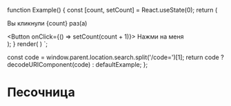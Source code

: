 

function Example() {
  const [count, setCount] = React.useState(0);
  return (
    <div>
      <p>Вы кликнули {count} раз(а)</p>
      <Button onClick={() => setCount(count + 1)}>
        Нажми на меня
      </Button>
    </div>
  );
}
render(
    <Example />
)
`;

  const code = window.parent.location.search.split('/code=')[1];
  return code ? decodeURIComponent(code) : defaultExample;
};

<Meta title='Гайдлайны|Песочница' />

# Песочница

<ThemeProvider theme={ensure(themes.light)}>
    <Example
        expanded={true}
        live={true}
        code={getCode()}
    />
</ThemeProvider>
